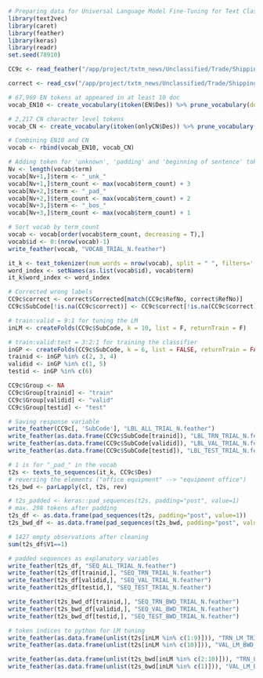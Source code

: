 ```r
# Preparing data for Universal Language Model Fine-Tuning for Text Classification
library(text2vec)
library(caret)
library(feather)
library(keras)
library(readr)
set.seed(78910)

CC9c <- read_feather("/app/project/txtm_news/Unclassified/Trade/Shipping Stat Commodity Coding/Summer Internship 2018/CC9c_Aug24.feather")

correct <- read_csv("/app/project/txtm_news/Unclassified/Trade/Shipping Stat Commodity Coding/Raw Data/Doubtful Classification_Aug8/Classification_Combined.csv")
```

```r
# 67,969 EN tokens at appeared in at least 10 doc
vocab_EN10 <- create_vocabulary(itoken(EN$Des)) %>% prune_vocabulary(doc_proportion_max=0.1, doc_count_min=10L)

# 2,217 CN character level tokens
vocab_CN <- create_vocabulary(itoken(onlyCN$Des)) %>% prune_vocabulary(doc_proportion_max=0.1)

# Combining EN10 and CN
vocab <- rbind(vocab_EN10, vocab_CN)

# Adding token for 'unknown', 'padding' and 'beginning of sentence' token
Nv <- length(vocab$term)
vocab[Nv+1,]$term <- "_unk_"
vocab[Nv+1,]$term_count <- max(vocab$term_count) + 3
vocab[Nv+2,]$term <- "_pad_"
vocab[Nv+2,]$term_count <- max(vocab$term_count) + 2
vocab[Nv+3,]$term <- "_bos_"
vocab[Nv+3,]$term_count <- max(vocab$term_count) + 1

# Sort vocab by term_count
vocab <- vocab[order(vocab$term_count, decreasing = T),]
vocab$id <- 0:(nrow(vocab)-1)
write_feather(vocab, "VOCAB_TRIAL_N.feather")

it_k <- text_tokenizer(num_words = nrow(vocab), split = " ", filters='', char_level = FALSE, lower=TRUE)
word_index <- setNames(as.list(vocab$id), vocab$term)
it_k$word_index <- word_index
```

```r
# Corrected wrong labels
CC9c$correct <- correct$Corrected[match(CC9c$RefNo, correct$RefNo)]
CC9c$SubCode[!is.na(CC9c$correct)] <- CC9c$correct[!is.na(CC9c$correct)]
```

```r
# train:valid = 9:1 for tuning the LM
inLM <- createFolds(CC9c$SubCode, k = 10, list = F, returnTrain = F)

# train:valid:test = 3:2:1 for training the classifier
inGP <- createFolds(CC9c$SubCode, k = 6, list = FALSE, returnTrain = FALSE)
trainid <- inGP %in% c(2, 3, 4)
validid <- inGP %in% c(1, 5)
testid <- inGP %in% c(6)

CC9c$Group <- NA
CC9c$Group[trainid] <- "train"
CC9c$Group[validid] <- "valid"
CC9c$Group[testid] <- "test"
```

```r
# Saving response variable 
write_feather(CC9c[, 'SubCode'], "LBL_ALL_TRIAL_N.feather")
write_feather(as.data.frame(CC9c$SubCode[trainid]), "LBL_TRN_TRIAL_N.feather")
write_feather(as.data.frame(CC9c$SubCode[validid]), "LBL_VAL_TRIAL_N.feather")
write_feather(as.data.frame(CC9c$SubCode[testid]), "LBL_TEST_TRIAL_N.feather")

# 1 is for "_pad_" in the vocab
t2s <- texts_to_sequences(it_k, CC9c$Des)
# reversing the elements ("office equipment" --> "equipment office")
t2s_bwd <- parLapply(cl, t2s, rev)

# t2s_padded <- keras::pad_sequences(t2s, padding="post", value=1)
# max. 298 tokens after padding
t2s_df <- as.data.frame(pad_sequences(t2s, padding="post", value=1))
t2s_bwd_df <- as.data.frame(pad_sequences(t2s_bwd, padding="post", value=1))

# 1427 empty observations after cleaning
sum(t2s_df$V1==1)

# padded sequences as explanatory variables
write_feather(t2s_df, "SEQ_ALL_TRIAL_N.feather")
write_feather(t2s_df[trainid,], "SEQ_TRN_TRIAL_N.feather")
write_feather(t2s_df[validid,], "SEQ_VAL_TRIAL_N.feather")
write_feather(t2s_df[testid,], "SEQ_TEST_TRIAL_N.feather")

write_feather(t2s_bwd_df[trainid,], "SEQ_TRN_BWD_TRIAL_N.feather")
write_feather(t2s_bwd_df[validid,], "SEQ_VAL_BWD_TRIAL_N.feather")
write_feather(t2s_bwd_df[testid,], "SEQ_TEST_BWD_TRIAL_N.feather")

# token indices to python for LM tuning
write_feather(as.data.frame(unlist(t2s[inLM %in% c(1:9)])), "TRN_LM_TRIAL_N.feather")
write_feather(as.data.frame(unlist(t2s[inLM %in% c(10)])), "VAL_LM_BWD_TRIAL_N.feather")

write_feather(as.data.frame(unlist(t2s_bwd[inLM %in% c(2:10)])), "TRN_LM_TRIAL_N.feather")
write_feather(as.data.frame(unlist(t2s_bwd[inLM %in% c(1)])), "VAL_LM_BWD_TRIAL_N.feather")
```